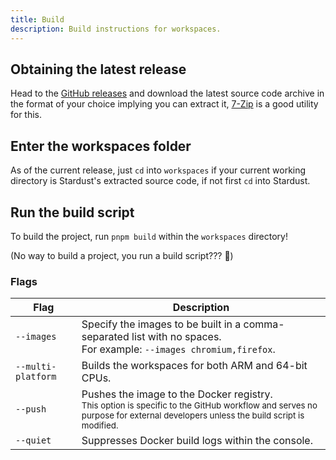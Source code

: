 ```yaml
---
title: Build
description: Build instructions for workspaces.
---
```


## Obtaining the latest release

Head to the [GitHub releases](https://github.com/spaceness/stardust) and download the latest source code archive in the format of your choice implying you can extract it, [7-Zip](https://7-zip.org) is a good utility for this.

## Enter the workspaces folder

As of the current release, just `cd` into `workspaces` if your current working directory is Stardust's extracted source code, if not first `cd` into Stardust.

## Run the build script

To build the project, run `pnpm build` within the `workspaces` directory!

(No way to build a project, you run a build script??? 🤯)

### Flags

<table>
  <thead>
    <tr>
      <th>Flag</th>
      <th>Description</th>
    </tr>
  </thead>
  <tbody>
    <tr>
      <td><code>--images</code></td>
      <td>Specify the images to be built in a comma-separated list with no spaces. <br/>For example: <code>--images chromium,firefox</code>.</td>
    </tr>
    <tr>
      <td><code>--multi-platform</code></td>
      <td>Builds the workspaces for both ARM and 64-bit CPUs.</td>
    </tr>
    <tr>
      <td><code>--push</code></td>
      <td>Pushes the image to the Docker registry.<br/><small>This option is specific to the GitHub workflow and serves no purpose for external developers unless the build script is modified.</small></td>
    </tr>
    <tr>
      <td><code>--quiet</code></td>
      <td>Suppresses Docker build logs within the console.</td>
    </tr>
  </tbody>
</table>
